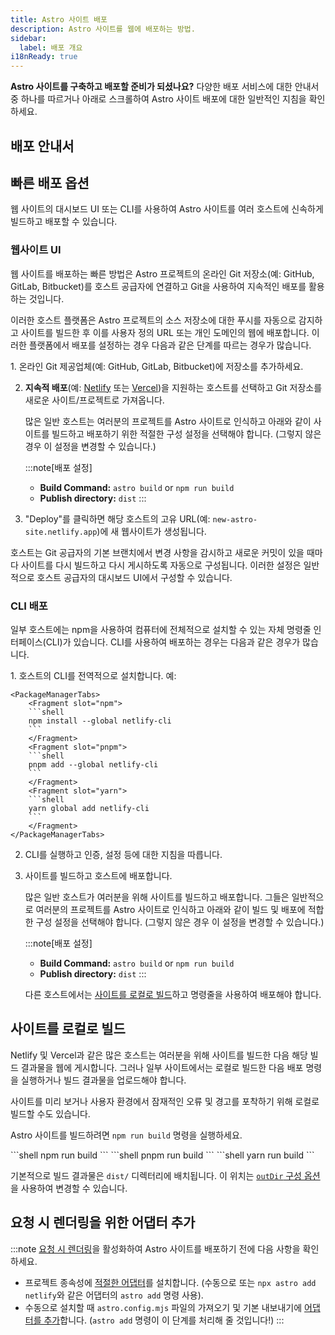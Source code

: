 ```yaml
---
title: Astro 사이트 배포
description: Astro 사이트를 웹에 배포하는 방법.
sidebar:
  label: 배포 개요
i18nReady: true
---
```



**Astro 사이트를 구축하고 배포할 준비가 되셨나요?** 다양한 배포 서비스에 대한 안내서 중 하나를 따르거나 아래로 스크롤하여 Astro 사이트 배포에 대한 일반적인 지침을 확인하세요.

## 배포 안내서

<DeployGuidesNav />

## 빠른 배포 옵션

웹 사이트의 대시보드 UI 또는 CLI를 사용하여 Astro 사이트를 여러 호스트에 신속하게 빌드하고 배포할 수 있습니다.

### 웹사이트 UI

웹 사이트를 배포하는 빠른 방법은 Astro 프로젝트의 온라인 Git 저장소(예: GitHub, GitLab, Bitbucket)를 호스트 공급자에 연결하고 Git을 사용하여 지속적인 배포를 활용하는 것입니다.

이러한 호스트 플랫폼은 Astro 프로젝트의 소스 저장소에 대한 푸시를 자동으로 감지하고 사이트를 빌드한 후 이를 사용자 정의 URL 또는 개인 도메인의 웹에 배포합니다. 이러한 플랫폼에서 배포를 설정하는 경우 다음과 같은 단계를 따르는 경우가 많습니다.

<Steps>
1. 온라인 Git 제공업체(예: GitHub, GitLab, Bitbucket)에 저장소를 추가하세요.

2. **지속적 배포**(예: [Netlify](/ko/guides/deploy/netlify/) 또는 [Vercel](/ko/guides/deploy/vercel/))을 지원하는 호스트를 선택하고 Git 저장소를 새로운 사이트/프로젝트로 가져옵니다.

    많은 일반 호스트는 여러분의 프로젝트를 Astro 사이트로 인식하고 아래와 같이 사이트를 빌드하고 배포하기 위한 적절한 구성 설정을 선택해야 합니다. (그렇지 않은 경우 이 설정을 변경할 수 있습니다.)

    :::note[배포 설정]
    - **Build Command:** `astro build` or `npm run build`
    - **Publish directory:** `dist`
    :::

3. "Deploy"를 클릭하면 해당 호스트의 고유 URL(예: `new-astro-site.netlify.app`)에 새 웹사이트가 생성됩니다.
</Steps>

호스트는 Git 공급자의 기본 브랜치에서 변경 사항을 감시하고 새로운 커밋이 있을 때마다 사이트를 다시 빌드하고 다시 게시하도록 자동으로 구성됩니다. 이러한 설정은 일반적으로 호스트 공급자의 대시보드 UI에서 구성할 수 있습니다.

### CLI 배포

일부 호스트에는 npm을 사용하여 컴퓨터에 전체적으로 설치할 수 있는 자체 명령줄 인터페이스(CLI)가 있습니다. CLI를 사용하여 배포하는 경우는 다음과 같은 경우가 많습니다.

<Steps>
1. 호스트의 CLI를 전역적으로 설치합니다. 예:

    <PackageManagerTabs>
        <Fragment slot="npm">
        ```shell
        npm install --global netlify-cli
        ```
        </Fragment>
        <Fragment slot="pnpm">
        ```shell
        pnpm add --global netlify-cli
        ```
        </Fragment>
        <Fragment slot="yarn">
        ```shell
        yarn global add netlify-cli
        ```
        </Fragment>
    </PackageManagerTabs>

2. CLI를 실행하고 인증, 설정 등에 대한 지침을 따릅니다.

3. 사이트를 빌드하고 호스트에 배포합니다.

    많은 일반 호스트가 여러분을 위해 사이트를 빌드하고 배포합니다. 그들은 일반적으로 여러분의 프로젝트를 Astro 사이트로 인식하고 아래와 같이 빌드 및 배포에 적합한 구성 설정을 선택해야 합니다. (그렇지 않은 경우 이 설정을 변경할 수 있습니다.)

    :::note[배포 설정]
    - **Build Command:** `astro build` or `npm run build`
    - **Publish directory:** `dist`
    :::

    다른 호스트에서는 [사이트를 로컬로 빌드](#사이트를-로컬로-빌드)하고 명령줄을 사용하여 배포해야 합니다.
</Steps>

## 사이트를 로컬로 빌드

Netlify 및 Vercel과 같은 많은 호스트는 여러분을 위해 사이트를 빌드한 다음 해당 빌드 결과물을 웹에 게시합니다. 그러나 일부 사이트에서는 로컬로 빌드한 다음 배포 명령을 실행하거나 빌드 결과물을 업로드해야 합니다.

사이트를 미리 보거나 사용자 환경에서 잠재적인 오류 및 경고를 포착하기 위해 로컬로 빌드할 수도 있습니다.

Astro 사이트를 빌드하려면 `npm run build` 명령을 실행하세요.

<PackageManagerTabs>
      <Fragment slot="npm">
      ```shell
      npm run build
      ```
      </Fragment>
      <Fragment slot="pnpm">
      ```shell
      pnpm run build
      ```
      </Fragment>
      <Fragment slot="yarn">
      ```shell
      yarn run build
      ```
      </Fragment>
  </PackageManagerTabs>

기본적으로 빌드 결과물은 `dist/` 디렉터리에 배치됩니다. 이 위치는 [`outDir` 구성 옵션](/ko/reference/configuration-reference/#outdir)을 사용하여 변경할 수 있습니다.

## 요청 시 렌더링을 위한 어댑터 추가

:::note
[요청 시 렌더링](/ko/guides/on-demand-rendering/)을 활성화하여 Astro 사이트를 배포하기 전에 다음 사항을 확인하세요.

- 프로젝트 종속성에 [적절한 어댑터](/ko/guides/on-demand-rendering/)를 설치합니다. (수동으로 또는 `npx astro add netlify`와 같은 어댑터의 `astro add` 명령 사용).
- 수동으로 설치할 때 `astro.config.mjs` 파일의 가져오기 및 기본 내보내기에 [어댑터를 추가](/ko/reference/configuration-reference/#integrations)합니다. (`astro add` 명령이 이 단계를 처리해 줄 것입니다!)
:::

